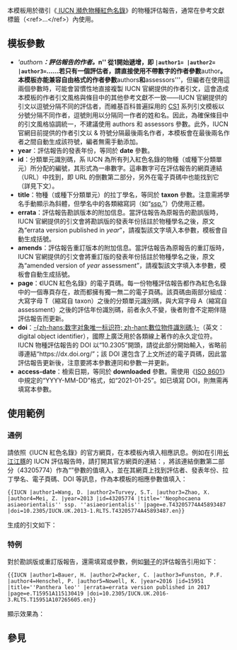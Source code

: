 {{NoteTA|G1=MediaWiki}}
{{Documentation subpage}}
本模板用於徵引《[[國際自然保護聯盟瀕危物種紅色名錄| IUCN 瀕危物種紅色名錄]]》的物種評估報告，通常在參考文獻標籤（<nowiki><ref>…</ref></nowiki>）內使用。

==模板參數==
* '''author''n'''''：評估報告的作者。''n'' 從1開始遞增，即 <code>|author1= |author2= |author3=</code>……若只有一個評估者，請直接使用不帶數字的作者參數 '''author'''。本模板亦能兼容自由格式的作者參數 '''authors''' 和 '''assessors'''，但編者在使用這兩個參數時，可能會習慣性地直接複製 IUCN 官網提供的作者引文，這會造成本模板的作者引文風格與條目中的其他參考文獻不一致——IUCN 官網提供的引文以逗號分隔不同的評估者，而維基百科普遍採用的 [[Module:Citation/CS1|CS1]] 系列引文模板以分號分隔不同作者，逗號則用以分隔同一作者的姓和名。因此，為確保條目中的引文風格協調統一，不建議使用 authors 和 assessors 參數。此外，IUCN 官網目前提供的作者引文以 & 符號分隔最後兩名作者，本模板會在最後兩名作者之間自動生成該符號，編者無需手動添加。
* '''year'''：評估報告的發表年份，等同於 '''date''' 參數。
* '''id'''：分類單元識別碼，系 IUCN 為所有列入紅色名錄的物種（或種下分類單元）所分配的編號，其形式為一串數字。這串數字可在評估報告的網頁連結（URL）中找到，即 URL 的倒數第二部分，另外在電子頁碼中也能找到它（詳見下文）。
* '''title'''：物種（或種下分類單元）的拉丁學名，等同於 '''taxon''' 參數。注意需將學名手動顯示為斜體，但學名中的各類縮寫詞（如“[[ssp.]]”）仍使用正體。
* '''errata'''：評估報告勘誤版本的附加信息。當評估報告為原報告的勘誤版時，IUCN 官網提供的引文會將勘誤版的發表年份括註於物種學名之後，原文為“errata version published in ''year''”，請複製該文字填入本參數，模板會自動生成括號。
* '''amends'''：評估報告重訂版本的附加信息。當評估報告為原報告的重訂版時，IUCN 官網提供的引文會將重訂版的發表年份括註於物種學名之後，原文為“amended version of ''year'' assessment”，請複製該文字填入本參數，模板會自動生成括號。
* '''page'''：《IUCN 紅色名錄》的電子頁碼。每一份物種評估報告都作為紅色名錄中的一個專頁存在，故而都擁有獨一無二的電子頁碼。該頁碼由兩部分組成：大寫字母 T（縮寫自 taxon）之後的分類單元識別碼，與大寫字母 A（縮寫自 assessment）之後的評估年份識別碼，前者永久不變，後者則會不定期伴隨評估報告而更新。
* '''doi'''：[[DOI|-{zh-hans:数字对象唯一标识符; zh-hant:數位物件識別碼;}-]]（英文：digital object identifier），國際上廣泛用於各類線上著作的永久定位符。IUCN 物種評估報告的 DOI 以“10.2305”開頭，請從此部分開始輸入，省略前導連結“<nowiki>https://dx.doi.org/</nowiki>”；該 DOI 還包含了上文所述的電子頁碼，因此當評估報告更新後，注意要將本參數連同{{para|year}}和{{para|page}}參數一并更新。
* '''access-date'''：檢索日期，等同於 '''downloaded''' 參數。需使用《[[ISO 8601]]》中規定的“YYYY-MM-DD”格式，如“2021-01-25”。如已填寫 DOI，則無需再填寫本參數。

==使用範例==
===通例===
請依照《IUCN 紅色名錄》的官方網頁，在本模板內填入相應訊息。例如在引用[[长江江豚]]的 IUCN 評估報告時，請打開其官方網頁的連結：{{URL|www.iucnredlist.org/species/43205774/45893487}}，將該連結倒數第二部分（43205774）作為“{{para|id}}”參數的值填入，並在其網頁上找到評估者、發表年份、拉丁學名、電子頁碼、DOI 等訊息，作為本模板的相應參數值填入：

<pre>{{IUCN |author1=Wang, D. |author2=Turvey, S.T. |author3=Zhao, X. |author4=Mei, Z. |year=2013 |id=43205774 |title=''Neophocaena asiaeorientalis'' ssp. ''asiaeorientalis'' |page=e.T43205774A45893487 |doi=10.2305/IUCN.UK.2013-1.RLTS.T43205774A45893487.en}}</pre>

生成的引文如下：

{{IUCN |author1=Wang, D. |author2=Turvey, S.T. |author3=Zhao, X. |author4=Mei, Z. |year=2013 |id=43205774 |title=''Neophocaena asiaeorientalis'' ssp. ''asiaeorientalis'' |page=e.T43205774A45893487 |doi=10.2305/IUCN.UK.2013-1.RLTS.T43205774A45893487.en}}

===特例===
對於勘誤版或重訂版報告，還需填寫{{para|errata}}或{{para|amends}}參數，例如[[獅子]]的評估報告引用如下：

<pre>{{IUCN |author1=Bauer, H. |author2=Packer, C. |author3=Funston, P.F. |author4=Henschel, P. |author5=Nowell, K. |year=2016 |id=15951 |title=''Panthera leo'' |errata=errata version published in 2017 |page=e.T15951A115130419 |doi=10.2305/IUCN.UK.2016-3.RLTS.T15951A107265605.en}}</pre>

顯示效果為：

{{IUCN |author1=Bauer, H. |author2=Packer, C. |author3=Funston, P.F. |author4=Henschel, P. |author5=Nowell, K. |year=2016 |id=15951 |title=''Panthera leo'' |errata=errata version published in 2017 |page=e.T15951A115130419 |doi=10.2305/IUCN.UK.2016-3.RLTS.T15951A107265605.en}}

==參見==
{{IUCN See also}}

<includeonly>{{Sandbox other||
[[Category:生物引用模板]]
[[Category:生物外部資源模板]]
}}</includeonly>